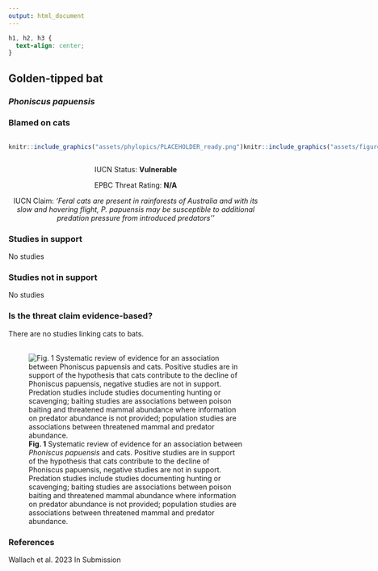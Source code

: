 ```yaml
---
output: html_document
---
```

```css
h1, h2, h3 {
  text-align: center;
}
```

## **Golden-tipped bat**
### *Phoniscus papuensis*
### Blamed on cats

:::: {style="display: flex;"}

::: {}
  ```r
  knitr::include_graphics("assets/phylopics/PLACEHOLDER_ready.png")
  ```
:::

::: {}

:::

::: {}
  ```r
  knitr::include_graphics("assets/figures/Map_Cat_Phoniscus papuensis.png")
  ```
:::

::::
<center>
IUCN Status: **Vulnerable**

EPBC Threat Rating: **N/A**

IUCN Claim: *'Feral cats are present in rainforests of Australia and with its slow and hovering flight, P. papuensis may be susceptible to additional predation pressure from introduced predators''*

</center>

### Studies in support

No studies

### Studies not in support

No studies

### Is the threat claim evidence-based?

There are no studies linking cats to bats.
<br>
<br>

![**Fig. 1**  Systematic review of evidence for an association between *Phoniscus papuensis* and cats. Positive studies are in support of the hypothesis that cats contribute to the decline of Phoniscus papuensis, negative studies are not in support. Predation studies include studies documenting hunting or scavenging; baiting studies are associations between poison baiting and threatened mammal abundance where information on predator abundance is not provided; population studies are associations between threatened mammal and predator abundance.](assets/figures/Main_Evidence_Cat_Phoniscus papuensis.png)

### References



Wallach et al. 2023 In Submission

